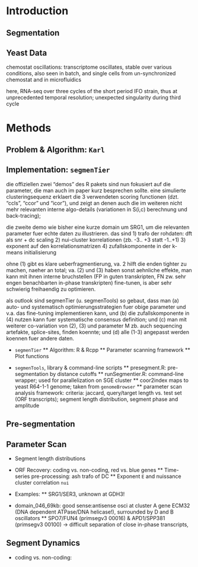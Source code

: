 
# Introduction

## Segmentation

## Yeast Data

chemostat oscillations: transcriptome oscillates, stable over various 
conditions, also seen in batch, and single cells from un-synchronized
chemostat and in microfluidics

here, RNA-seq over three cycles of the short period IFO strain, thus 
at unprecedented temporal resolution; unexpected singularity
during third cycle

# Methods
## Problem & Algorithm: `Karl`



## Implementation: `segmenTier`

die offiziellen zwei "demos" des R pakets sind nun fokusiert auf die
parameter, die man auch im paper kurz besprechen sollte. eine simulierte
clusteringsequenz erklaert die 3 verwendeten scoring functionen (dzt. 
"ccls", "ccor" und "icor"),  und zeigt an denen auch die im weiteren
nicht mehr relevanten interne algo-details (variationen in  S(i,c) berechnung 
und back-tracing); 

die zweite demo wie bisher eine kurze domain um SRG1, um die relevanten 
parameter fuer echte daten zu illustrieren.
das sind
1) trafo der rohdaten: dft als snr + dc scaling
2) nui-cluster korrelationen (zb. -3.. +3 statt -1..+1)
3) exponent auf den korrelationsmatrizen 
4) zufallskomponente in der k-means initialisierung

ohne (1) gibt es klare ueberfragmentierung,
va. 2 hilft die enden tighter zu machen, naeher an total;
va. (2) und (3) haben sonst aehnliche effekte, man kann mit
ihnen interne bruchstellen (FP in guten transkripten, FN 
zw. sehr engen benachbarten in-phase transkripten) fine-tunen,
is aber sehr schwierig freihaendig zu optimieren.

als outlook sind segmenTier (u. segmenTools) so gebaut, dass man (a)
auto- und systematisch optimierungsstrategien fuer obige parameter und 
v.a. das fine-tuning implementieren kann, und (b) die zufallskomponente in (4)
nutzen kann fuer systematische consensus definition; und (c) man mit
weiterer co-variation von (2), (3) und parameter M zb. auch sequencing
artefakte, splice-sites, finden koennte; und (d) alle (1-3) angepasst
werden koennen fuer andere daten.

* `segmenTier`
** Algorithm: R & Rcpp
** Parameter scanning framework
** Plot functions 

* `segmenTools`, library & command-line scripts
** presegment.R: 
   pre-segmentation by distance cutoffs
** runSegmentier.R: 
   command-line wrapper; used for parallelization on SGE cluster
** coor2index maps to yeast R64-1-1 genome; taken from `genomeBrowser`
** parameter scan analysis framework:
   criteria: jaccard, query/target length vs. test set (ORF transcripts); 
   segment length distribution, segment phase and amplitude


## Pre-segmentation

## Parameter Scan

* Segment length distributions
* ORF Recovery: coding vs. non-coding, red vs. blue genes
** Time-series pre-processing: ash trafo of DC 
** Exponent `E` and nuissance cluster correlation `nui`

* Examples: 
** SRG1/SER3, unknown at GDH3!
* domain_046_69kb: good sense:antisense osci at cluster A gene ECM32 (DNA dependent ATPase/DNA helicase!), surrounded by D and B oscillators
** SPO7/FUN4 (primsegv3 00016) & APD1/SPP381 (primsegv3 00100)
   -> difficult separation of close in-phase transcripts,

## Segment Dynamics

* coding vs. non-coding: 
